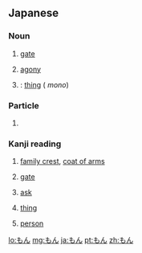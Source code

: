 ==Japanese==

===Noun===
{{ja-noun}}

# {{ja-def|門}} [[gate]]
# {{ja-def|悶}} [[agony]]
# {{ja-def|物}}: [[thing]] ({{alternative form of|もの|lang=ja}} ''mono'')

===Particle===
{{ja-pos|particle}}

# {{synonym of|lang=ja|もの|tr=mono}}

===Kanji reading===
{{ja-kanji reading}}

# {{ja-def|紋}} [[family crest]], [[coat of arms]]
# {{ja-def|門}} [[gate]]
# {{ja-def|問}} [[ask]]
# {{ja-def|物}} [[thing]]
# {{ja-def|者}} [[person]]

[[lo:もん]]
[[mg:もん]]
[[ja:もん]]
[[pt:もん]]
[[zh:もん]]